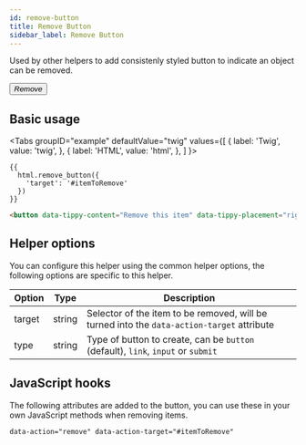 ```yaml
---
id: remove-button
title: Remove Button
sidebar_label: Remove Button
---
```



Used by other helpers to add consistenly styled button to indicate an object can be removed. 

<div className="d-example">
  <button data-tippy-content="Remove this item" data-tippy-placement="right" type="button" data-action="remove" data-action-target="#itemToRemove" className="btn remove-button"><i className="icon-remove-sign"><span className="hide">Remove</span></i></button>
</div>

## Basic usage

<Tabs
  groupID="example"
  defaultValue="twig"
  values={[
    { label: 'Twig', value: 'twig', },
    { label: 'HTML', value: 'html', },
  ]
}>
<TabItem value="twig">

```twig
{{
  html.remove_button({
    'target': '#itemToRemove'
  })
}}
```

</TabItem>
<TabItem value="html">

```html
<button data-tippy-content="Remove this item" data-tippy-placement="right" type="button" data-action="remove" data-action-target="#itemToRemove" class="btn  remove-button"><i class="icon-remove-sign"><span class="hide">Remove</span></i></button>
```

</TabItem>
</Tabs>

## Helper options

You can configure this helper using the common helper options, the following options are specific to this helper.

| Option | Type | Description |
| ------ | ---- | ----------- |
| target | string | Selector of the item to be removed, will be turned into the `data-action-target` attribute |
| type | string | Type of button to create, can be `button` (default), `link`, `input` or `submit` |

## JavaScript hooks

The following attributes are added to the button, you can use these in your own JavaScript methods when removing items.

```html
data-action="remove" data-action-target="#itemToRemove"
```